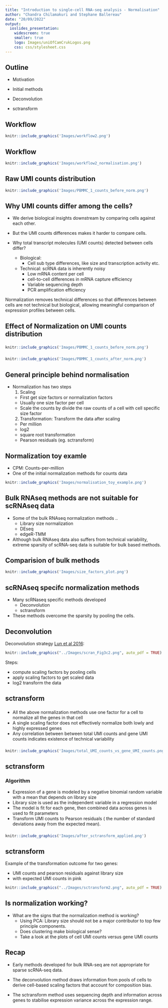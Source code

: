 ```yaml
---
title: "Introduction to single-cell RNA-seq analysis - Normalisation"
author: "Chandra Chilamakuri and Stephane Ballereau"
date: "20/09/2022"
output:
  ioslides_presentation:
    widescreen: true
    smaller: true
    logo: Images/uniOfCamCrukLogos.png
    css: css/stylesheet.css
---
```


## Outline

* Motivation

* Initial methods

* Deconvolution

* sctransform

## Workflow

```r
knitr::include_graphics('Images/workflow2.png')
```

## Workflow

```r
knitr::include_graphics('Images/workflow2_normalisation.png')
```

## Raw UMI counts distribution

```r
knitr::include_graphics('Images/PBMMC_1_counts_before_norm.png')
```

## Why UMI counts differ among the cells?

* We derive biological insights downstream by comparing cells against each other.
* But the UMI counts differences makes it harder to compare cells.

* Why total transcript molecules (UMI counts) detected between cells differ?
  * Biological:
    * Cell sub type differences, like size and transcription activity etc.
  * Technical: scRNA data is inherently noisy
    * Low mRNA content per cell
    * cell-to-cell differences in mRNA capture efficiency
    * Variable sequencing depth
    * PCR amplification efficiency

Normalization removes technical differences
so that differences between cells are not technical but biological,
allowing meaningful comparison of expression profiles between cells.

## Effect of Normalization on UMI counts distribution {.columns-2 .smaller}

### 

```r
knitr::include_graphics('Images/PBMMC_1_counts_before_norm.png')
```

<p class="forceBreak"></p>

### 
```r
knitr::include_graphics('Images/PBMMC_1_counts_after_norm.png')
```



## General principle behind normalisation

* Normalization has two steps
  1. Scaling
    * First get size factors or normalization factors
    * Usually one size factor per cell
    * Scale the counts by divide the raw counts of a cell with cell specific size factor
  
  2. Transformation: Transform the data after scaling
    * Per million
    * log2 
    * square root transformation
    * Pearson residuals (eg. sctransform)
    
## Normalization toy examle

* CPM: Counts-per-million
* One of the initial normalization methods for counts data

```r
knitr::include_graphics('Images/normalisation_toy_example.png')
```


## Bulk RNAseq methods are not suitable for scRNAseq data

* Some of the bulk RNAseq normalization methods ..
  * Library size normalization
  * DEseq
  * edgeR-TMM

* Although bulk RNAseq data also suffers from technical variability, extreme sparsity of scRNA-seq data is suitable for bulk based methods.
  
## Comparision of bulk methods

```r
knitr::include_graphics('Images/size_factors_plot.png')
```

## scRNAseq specifc normalization methods

* Many scRNaseq specific methods developed
  * Deconvolution
  * sctransform
* These methods overcome the sparsity by pooling the cells.

## Deconvolution

Deconvolution strategy [Lun et al 2016](https://genomebiology.biomedcentral.com/articles/10.1186/s13059-016-0947-7/):

```r
knitr::include_graphics("../Images/scran_Fig3c2.png", auto_pdf = TRUE)
```

Steps:

* compute scaling factors by pooling cells
* apply scaling factors to get scaled data
* log2 transform the data

## sctransform {.columns-2 .smaller}

### 

* All the above normalization methods use one factor for a cell to normalize all the genes in that cell
* A single scaling factor does not effectively normalize both lowly and highly expressed genes
* Any correlation between between total UMI counts and gene UMI counts indicates existence of technical variability 

<p class="forceBreak"></p>

### 
```r
knitr::include_graphics('Images/total_UMI_counts_vs_gene_UMI_counts.png')
```


## sctransform {.columns-2 .smaller}

### Algorithm

* Expression of a gene is modeled by a negative binomial random variable with
a mean that depends on library size
* Library size is used as the independent variable in a regression model
* The model is fit for each gene, then combined data across genes is used to fit
parameters
* Transform UMI counts to Pearson residuals ( the number of standard deviations
away from the expected mean).

<p class="forceBreak"></p>

###  

```r
knitr::include_graphics('Images/after_sctransform_applied.png')
```

## sctransform

Example of the transformation outcome for two genes:

* UMI counts and pearson residuals against library size
* with expected UMI counts in pink

```r
knitr::include_graphics("../Images/sctransform2.png", auto_pdf = TRUE)
```

## Is normalization working?

* What are the signs that the normalization method is working?
  * Using PCA: Library size should not be a major contributor to top few principle components.
  * Does clustering make biological sense?
  * Take a look at the plots of cell UMI counts versus gene UMI counts
  
  
## Recap

* Early methods developed for bulk RNA-seq are not appropriate for sparse scRNA-seq data.


* The deconvolution method draws information from pools of cells to derive cell-based scaling factors that account for composition bias.

* The sctransform method uses sequencing depth and information across genes to stabilise expression variance across the expression range.

